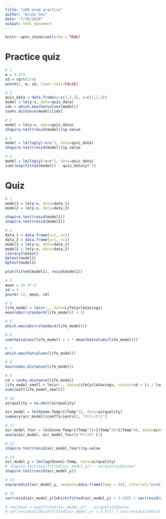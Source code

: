 ```yaml
---
title: "w08-exam practice"
author: "Bruno Seo"
date: "7/30/2020"
output: html_document
---
```


```r
knitr::opts_chunk$set(echo = TRUE)
```

# Practice quiz

```r
# 1
m = 5-2*3
sd = sqrt(3/4)
pnorm(1, m, sd, lower.tail=FALSE)
```


```r
# 2
quiz_data = data.frame(y=c(1,2,3), x=c(1,2,3))
model = lm(y~x, data=quiz_data)
idx = which.max(hatvalues(model))
cooks.distance(model)[idx]
```


```r
# 3
model = lm(y~x, data=quiz_data)
shapiro.test(resid(model))$p.value
```

```r
# 4
model = lm(log(y)~x+x^2, data=quiz_data)
shapiro.test(resid(model))$p.value
```

```r
# 5
model = lm(log(y)~x+x^2, data=quiz_data)
sum((exp(fitted(model)) - quiz_data$y)^2)
```


# Quiz

```r
# 1
model1 = lm(y~x, data=data_1)
model2 = lm(y~x, data=data_2)

shapiro.test(resid(model1))
shapiro.test(resid(model2))
```


```r
# 2
data_1 = data.frame(y=1, x=1)
data_2 = data.frame(y=1, x=1)
model1 = lm(y~x, data=data_1)
model2 = lm(y~x, data=data_2)
library(lmtest)
bptest(model1)
bptest(model2)

plot(fitted(model1), resid(model1))
```


```r
# 3
mean = 2+ 4*-3
sd = 3
pnorm(-12, mean, sd)
```

```r
# 4
life_model = lm(sr~., data=LifeCycleSavings)
mean(abs(rstandard(life_model)) < 2)
```

```r
# 5
which.max(abs(rstandard(life_model)))
```
```r
# 6
sum(hatvalues(life_model) > 2 * mean(hatvalues(life_model)))
```

```r
# 7
which.max(hatvalues(life_model))
```

```r
# 8
max(cooks.distance(life_model))
```

```r
# 9
cd = cooks.distance(life_model)
life_model_small = lm(sr~., data=LifeCycleSavings, subset=cd < (4 / length(cd)))
sum(coef(life_model_small))
```

```r
# 10
airquality = na.omit(airquality)

air_model = lm(Ozone~Temp+I(Temp^2), data=airquality)
summary(air_model)$coefficients[3, 'Pr(>|t|)']
```

```r
# 11
air_model_four = lm(Ozone~Temp+I(Temp^2)+I(Temp^3)+I(Temp^4), data=airquality)
anova(air_model, air_model_four)$'Pr(>F)'[2]
```

```r
# 12
shapiro.test(resid(air_model_four))$p.value
```

```r
# 13
air_model_y = lm(log(Ozone)~Temp, data=airquality)
# shapiro.test(exp(fitted(air_model_y)) - airquality$Ozone)
shapiro.test(resid(air_model_y))
```

```r
# 14
exp(predict(air_model_y, newdata=data.frame(Temp = 84), interval="prediction", level=.9)[3])
```


```r
# 15
var(resid(air_model_y)[which(fitted(air_model_y) < 3.5)]) / var(resid(air_model_y)[which(fitted(air_model_y) > 3.5)])

# residual = exp(fitted(air_model_y)) - airquality$Ozone
# var(residual[which(fitted(air_model_y) < 3.5)]) / var(residual[which(fitted(air_model_y) > 3.5)])


```
